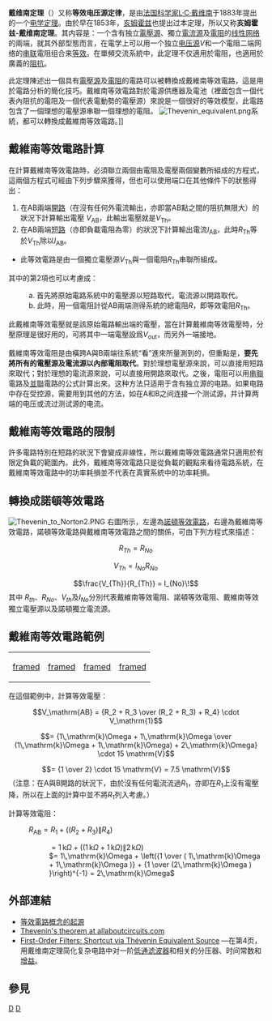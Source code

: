 {{noteTA
|T=zh-cn:戴维南定理; zh-hk:戴維南定理; zh-tw:戴維寧定理;
|1=zh-hans:戴维南; zh-hk:戴維南; zh-tw:戴維寧;
|G1=Electronics
|G2=物理學
}}
'''戴维南定理'''（{{lang-en|Thevenin's theorem}}）又称'''等效电压源定律'''，是由[[法国|法国]][[科学家|科学家]][[L·C·戴维南|L·C·戴维南]]于1883年提出的一个[[电学|电学]][[定理|定理]]。由於早在1853年，[[亥姆霍兹|亥姆霍兹]]也提出过本定理，所以又称'''亥姆霍兹-戴维南定理'''。其内容是：一个含有独立[[電壓源|電壓源]]、獨立[[電流源|電流源]]及[[電阻|電阻]]的[[线性网络|线性网络]]的兩端，就其外部型態而言，在電学上可以用一个独立[[电压源|电压源]]''V''和一个電阻二端网络的[[串联|串联]]電阻组合来[[等效電路|等效]]。在單頻交流系統中，此定理不仅適用於電阻，也適用於廣義的[[阻抗|阻抗]]。

此定理陳述出一個具有[[電壓源|電壓源]]及[[電阻|電阻]]的電路可以被轉換成戴維南等效電路，這是用於電路分析的簡化技巧。戴維南等效電路對於電源供應器及電池（裡面包含一個代表內阻抗的電阻及一個代表電動勢的電壓源）來說是一個很好的等效模型，此電路包含了一個理想的電壓源串聯一個理想的電阻。
[[File:Thevenin_equivalent.png|frame]]系統，都可以轉換成戴維南等效電路。]]

== 戴維南等效電路計算 ==

在計算戴維南等效電路時，必須聯立兩個由電阻及電壓兩個變數所組成的方程式，這兩個方程式可經由下列步驟來獲得，但也可以使用端口在其他條件下的狀態得出：

# 在AB兩端[[開路|開路]]（在沒有任何外電流輸出，亦即當AB點之間的阻抗無限大）的狀況下計算輸出電壓 ''V''<sub>AB</sub>，此輸出電壓就是''V''<sub>Th</sub>。
# 在AB兩端[[短路|短路]]（亦即負載電阻為零）的狀況下計算輸出電流''I''<sub>AB</sub>，此時''R''<sub>Th</sub>等於''V''<sub>Th</sub>除以''I''<sub>AB</sub>。

* 此等效電路是由一個獨立電壓源''V''<sub>Th</sub>與一個電阻''R''<sub>Th</sub>串聯所組成。

其中的第2項也可以考慮成： 
:a. 首先將原始電路系統中的電壓源以短路取代，電流源以開路取代。
:b. 此時，用一個電阻計從AB兩端测得系統的總電阻''R''，即等效電阻''R''<sub>Th</sub>。

此戴維南等效電壓就是該原始電路輸出端的電壓，當在計算戴維南等效電壓時，分壓原理是很好用的，可將其中一端電壓設爲''V''<sub>out</sub>，而另外一端接地。

戴維南等效電阻是由橫跨A與B兩端往系統“看”進來所量測到的，但重點是，'''要先將所有的電壓源及電流源以內部電阻取代'''。對於理想電壓源來說，可以直接用短路來取代；對於理想的電流源來說，可以直接用開路來取代。之後，電阻可以用[[串聯|串聯]]電路及[[並聯|並聯]]電路的公式計算出來。这种方法只适用于含有独立源的电路。如果电路中存在受控源，需要用到其他的方法，如在A和B之间连接一个测试源，并计算两端的电压或流过测试源的电流。

== 戴維南等效電路的限制 ==
許多電路特別在短路的狀況下會變成非線性，所以戴維南等效電路通常只適用於有限定負載的範圍內。此外，戴維南等效電路只是從負載的觀點來看待電路系統，在戴維南等效電路中的功率耗損並不代表在真實系統中的功率耗損。

== 轉換成諾頓等效電路 ==
[[File:Thevenin_to_Norton2.PNG|right]]
右圖所示，左邊為[[諾頓定理|諾頓等效電路]]，右邊為戴維南等效電路，諾頓等效電路與戴維南等效電路之間的關係，可由下列方程式來描述：
:<math>R_{Th} = R_{No} \!</math>
:<math>V_{Th} = I_{No} R_{No} \!</math>
:<math>\frac{V_{Th}}{R_{Th}} = I_{No}\!</math>
其中 <math>R_{th}</math>、<math> R_{No}</math>、<math> V_{th}</math>及<math> I_{No} </math>分別代表戴維南等效電阻、諾頓等效電阻、戴維南等效獨立電壓源以及諾頓獨立電流源。

== 戴維南等效電路範例 ==

{|
|[[File:Thevenin_and_norton_step_1.png|framed]] || [[File:Thevenin_step_2.png|framed]] || [[File:Thevenin_and_norton_step_3.png|framed]] || [[File:Thevenin_step_4.png|framed]]
|}


在這個範例中，計算等效電壓：
:<math>
V_\mathrm{AB}
= {R_2 + R_3 \over (R_2 + R_3) + R_4} \cdot V_\mathrm{1}
</math>

::<math>
= {1\,\mathrm{k}\Omega + 1\,\mathrm{k}\Omega \over (1\,\mathrm{k}\Omega + 1\,\mathrm{k}\Omega) + 2\,\mathrm{k}\Omega} \cdot 15 \mathrm{V}
</math>

::<math>
= {1 \over 2} \cdot 15 \mathrm{V} = 7.5 \mathrm{V}
</math>
（注意：在A與B開路的狀況下，由於沒有任何電流流過''R''<sub>1</sub>，亦即在''R''<sub>1</sub>上沒有電壓降，所以在上面的計算中並不將''R''<sub>1</sub>列入考慮。）

計算等效電阻：
: <math>
R_\mathrm{AB} = R_1 + \left ( \left ( R_2 + R_3 \right ) \| R_4 \right )
</math>
:: <math>
= 1\,\mathrm{k}\Omega + \left ( \left ( 1\,\mathrm{k}\Omega + 1\,\mathrm{k}\Omega \right ) \| 2\,\mathrm{k}\Omega \right )
</math>
:: <math>
= 1\,\mathrm{k}\Omega + \left({1 \over ( 1\,\mathrm{k}\Omega + 1\,\mathrm{k}\Omega )} + {1 \over (2\,\mathrm{k}\Omega ) }\right)^{-1} = 2\,\mathrm{k}\Omega
</math>

== 外部連結 ==
* [https://web.archive.org/web/20070927185110/http://tcts.fpms.ac.be/cours/1005-01/equiv.pdf 等效電路概念的起源]
* [http://www.allaboutcircuits.com/vol_1/chpt_10/8.html Thevenin's theorem at allaboutcircuits.com] {{Wayback|url=http://www.allaboutcircuits.com/vol_1/chpt_10/8.html |date=20100130061432 }}
* [http://www.tedpavlic.com/teaching/osu/ece209/support/circuits_sys_review.pdf First-Order Filters: Shortcut via Thévenin Equivalent Source] {{Wayback|url=http://www.tedpavlic.com/teaching/osu/ece209/support/circuits_sys_review.pdf |date=20090319235156 }} —在第4页，用戴维南定理简化复杂电路中对一阶[[低通滤波器|低通滤波器]]和相关的分压器、时间常数和[[增益|增益]]。

== 參見 ==
{{電子學}}
{{電路分析}}

[[Category:电路定理|D]]
[[Category:電路分析|D]]